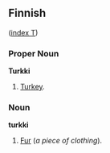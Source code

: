 ==Finnish==
([[Wiktionary:Finnish_index_t|index T]])

===Proper Noun===
'''Turkki'''

#[[Turkey]].

===Noun===
'''turkki'''

#[[Fur]] (''a piece of clothing'').